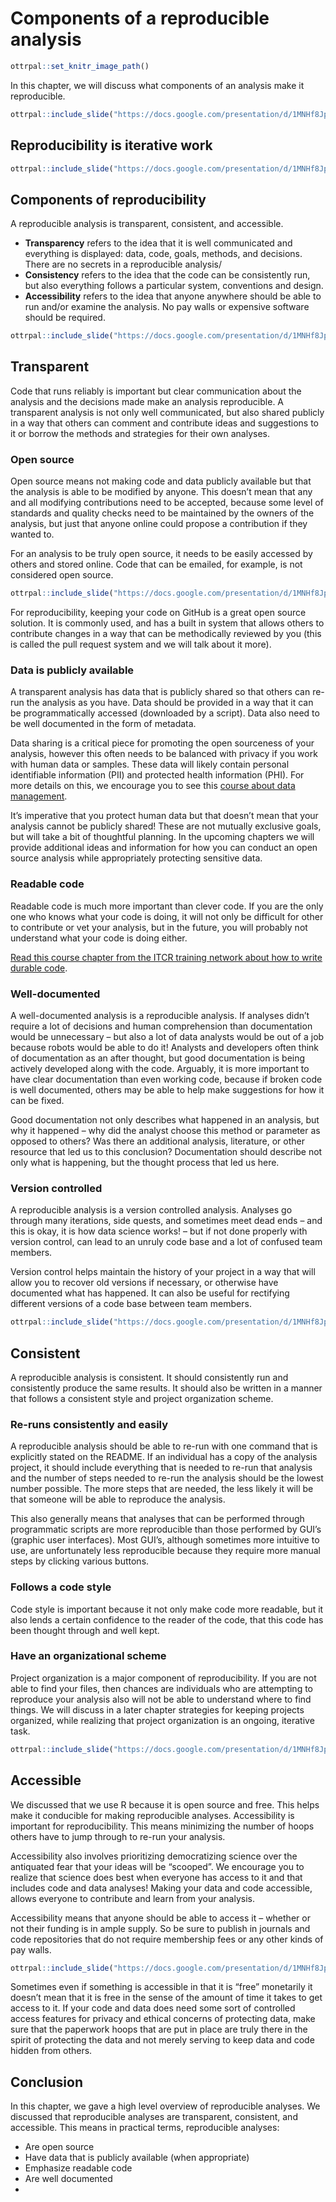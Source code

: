 
# Components of a reproducible analysis

```r
ottrpal::set_knitr_image_path()
```

In this chapter, we will discuss what components of an analysis make it reproducible.

```r
ottrpal::include_slide("https://docs.google.com/presentation/d/1MNHf8JpolaEP_vQ_kB-1xRBF9wo3haCArRu117hBoHA/edit#slide=id.g21a84b32106_0_23")
```

## Reproducibility is iterative work

```r
ottrpal::include_slide("https://docs.google.com/presentation/d/1MNHf8JpolaEP_vQ_kB-1xRBF9wo3haCArRu117hBoHA/edit#slide=id.g21a84b32106_0_23")
```

## Components of reproducibility
A reproducible analysis is transparent, consistent, and accessible.

- **Transparency** refers to the idea that it is well communicated and everything is displayed: data, code, goals, methods, and decisions. There are no secrets in a reproducible analysis/
- **Consistency** refers to the idea that the code can be consistently run, but also everything follows a particular system, conventions and design.
- **Accessibility** refers to the idea that anyone anywhere should be able to run and/or examine the analysis. No pay walls or expensive software should be required.

```r
ottrpal::include_slide("https://docs.google.com/presentation/d/1MNHf8JpolaEP_vQ_kB-1xRBF9wo3haCArRu117hBoHA/edit#slide=id.g21b8e34c516_0_5")
```

## Transparent

Code that runs reliably is important but clear communication about the analysis and the decisions made make an analysis reproducible. A transparent analysis is not only well communicated, but also shared publicly in a way that others can comment and contribute ideas and suggestions to it or borrow the methods and strategies for their own analyses.

### Open source

Open source means not making code and data publicly available but that the analysis is able to be modified by anyone. This doesn't mean that any and all modifying contributions need to be accepted, because some level of standards and quality checks need to be maintained by the owners of the analysis, but just that anyone online could propose a contribution if they wanted to.

For an analysis to be truly open source, it needs to be easily accessed by others and stored online. Code that can be emailed, for example, is not considered open source.

```r
ottrpal::include_slide("https://docs.google.com/presentation/d/1MNHf8JpolaEP_vQ_kB-1xRBF9wo3haCArRu117hBoHA/edit#slide=id.g2006b5a2e6b_0_448")
```

For reproducibility, keeping your code on GitHub is a great open source solution. It is commonly used, and has a built in system that allows others to contribute changes in a way that can be methodically reviewed by you (this is called the pull request system and we will talk about it more).

### Data is publicly available

A transparent analysis has data that is publicly shared so that others can re-run the analysis as you have. Data should be provided in a way that it can be programmatically accessed (downloaded by a script). Data also need to be well documented in the form of metadata.

<div class = "warning">
Data sharing is a critical piece for promoting the open sourceness of your analysis, however this often needs to be balanced with privacy if you work with human data or samples. These data will likely contain personal identifiable information (PII) and protected health information (PHI). For more details on this, we encourage you to see this [course about data management](https://jhudatascience.org/Ethical_Data_Handling_for_Cancer_Research/data-privacy.html).
</div>

It's imperative that you protect human data but that doesn't mean that your analysis cannot be publicly shared! These are not mutually exclusive goals, but will take a bit of thoughtful planning. In the upcoming chapters we will provide additional ideas and information for how you can conduct an open source analysis while appropriately protecting sensitive data.

### Readable code

Readable code is much more important than clever code. If you are the only one who knows what your code is doing, it will not only be difficult for other to contribute or vet your analysis, but in the future, you will probably not understand what your code is doing either.

[Read this course chapter from the ITCR training network about how to write durable code ](https://jhudatascience.org/Reproducibility_in_Cancer_Informatics/writing-durable-code.html).

### Well-documented

A well-documented analysis is a reproducible analysis. If analyses didn't require a lot of decisions and human comprehension than documentation would be unnecessary -- but also a lot of data analysts would be out of a job because robots would be able to do it! Analysts and developers often think of documentation as an after thought, but good documentation is being actively developed along with the code. Arguably, it is more important to have clear documentation than even working code, because if broken code is well documented, others may be able to help make suggestions for how it can be fixed.

Good documentation not only describes what happened in an analysis, but why it happened -- why did the analyst choose this method or parameter as opposed to others? Was there an additional analysis, literature, or other resource that led us to this conclusion? Documentation should describe not only what is happening, but the thought process that led us here.

### Version controlled

A reproducible analysis is a version controlled analysis. Analyses go through many iterations, side quests, and sometimes meet dead ends -- and this is okay, it is how data science works! -- but if not done properly with version control, can lead to an unruly code base and a lot of confused team members.

Version control helps maintain the history of your project in a way that will allow you to recover old versions if necessary, or otherwise have documented what has happened. It can also be useful for rectifying different versions of a code base between team members.

```r
ottrpal::include_slide("https://docs.google.com/presentation/d/1MNHf8JpolaEP_vQ_kB-1xRBF9wo3haCArRu117hBoHA/edit#slide=id.g201b2cf6e8c_34_370")
```

## Consistent

A reproducible analysis is consistent. It should consistently run and consistently produce the same results. It should also be written in a manner that follows a consistent style and project organization scheme.

### Re-runs consistently and easily

A reproducible analysis should be able to re-run with one command that is explicitly stated on the README. If an individual has a copy of the analysis project, it should include everything that is needed to re-run that analysis and the number of steps needed to re-run the analysis should be the lowest number possible. The more steps that are needed, the less likely it will be that someone will be able to reproduce the analysis.

This also generally means that analyses that can be performed through programmatic scripts are more reproducible than those performed by GUI's (graphic user interfaces). Most GUI's, although sometimes more intuitive to use, are unfortunately less reproducible because they require more manual steps by clicking various buttons.

### Follows a code style

Code style is important because it not only make code more readable, but it also lends a certain confidence to the reader of the code, that this code has been thought through and well kept.

### Have an organizational scheme

Project organization is a major component of reproducibility. If you are not able to find your files, then chances are individuals who are attempting to reproduce your analysis also will not be able to understand where to find things. We will discuss in a later chapter strategies for keeping projects organized, while realizing that project organization is an ongoing, iterative task.

```r
ottrpal::include_slide("https://docs.google.com/presentation/d/1MNHf8JpolaEP_vQ_kB-1xRBF9wo3haCArRu117hBoHA/edit#slide=id.g201b2cf6e8c_34_0")
```

## Accessible

We discussed that we use R because it is open source and free. This helps make it conducible for making reproducible analyses. Accessibility is important for reproducibility. This means minimizing the number of hoops others have to jump through to re-run your analysis.

Accessibility also involves prioritizing democratizing science over the antiquated fear that your ideas will be "scooped". We encourage you to realize that science does best when everyone has access to it and that includes code and data analyses! Making your data and code accessible, allows everyone to contribute and learn from your analysis.

Accessibility means that anyone should be able to access it -- whether or not their funding is in ample supply. So be sure to publish in journals and code repositories that do not require membership fees or any other kinds of pay walls.

```r
ottrpal::include_slide("https://docs.google.com/presentation/d/1MNHf8JpolaEP_vQ_kB-1xRBF9wo3haCArRu117hBoHA/edit#slide=id.g2006b5a2e6b_0_448")
```

Sometimes even if something is accessible in that it is "free" monetarily it doesn't mean that it is free in the sense of the amount of time it takes to get access to it. If your code and data does need some sort of controlled access features for privacy and ethical concerns of protecting data, make sure that the paperwork hoops that are put in place are truly there in the spirit of protecting the data and not merely serving to keep data and code hidden from others.



## Conclusion

In this chapter, we gave a high level overview of reproducible analyses. We discussed that reproducible analyses are transparent, consistent, and accessible. This means in practical terms, reproducible analyses:

- Are open source
- Have data that is publicly available (when appropriate)
- Emphasize readable code
- Are well documented
-

